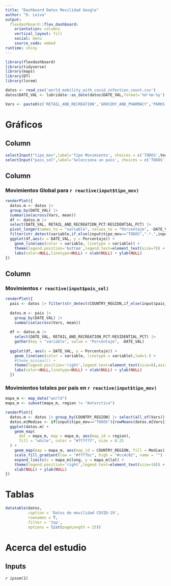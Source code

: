 ```yaml
---
title: "Dashboard Datos Movilidad Google"
author: "D. Leiva"
output: 
  flexdashboard::flex_dashboard:
    orientation: columns
    vertical_layout: fill
    social: menu
    source_code: embed
runtime: shiny
---
```


```r
library(flexdashboard)
library(tidyverse)
library(maps)
library(DT)
library(lorem)
```

```r
datos <- read_csv('world_mobility_with_covid_infection_count.csv')
datos$DATE_VAL <- lubridate::as_date(datos$DATE_VAL,format='%d-%m-%y')

Vars <- paste0(c('RETAIL_AND_RECREATION','GROCERY_AND_PHARMACY','PARKS','TRANSIT_STATIONS','WORKPLACES','RESIDENTIAL'),'_PCT')
```

Gráficos {data-icon="fa-signal"}
=======================================================================

Column {.sidebar data-height=150}
-----------------------------------------------------------------------

```r

selectInput("tipo_mov",label='Tipo Movimiento', choices = c('TODOS',Vars),selected='TODOS',width='200px')
selectInput("pais_sel",label='Selecciona un país', choices = c('TODOS',unique(datos$COUNTRY_REGION)),selected='TODOS',width='200px')
```


Column {data-width=550}
-----------------------------------------------------------------------

### Movimientos Global para `r reactive(input$tipo_mov)`

```r

renderPlot({
  datos.m <- datos |> 
  group_by(DATE_VAL) |> 
  summarise(across(Vars, mean))
  df <- datos.m |>
  select(DATE_VAL, RETAIL_AND_RECREATION_PCT:RESIDENTIAL_PCT) |>
  pivot_longer(names_to = "variable", values_to = "Porcentaje", -DATE_VAL) |> 
  filter(str_detect(variable,if_else(input$tipo_mov=="TODOS",".*.",input$tipo_mov)))
  ggplot(df,aes(x = DATE_VAL, y = Porcentaje)) + 
    geom_line(aes(color = variable, linetype = variable)) +
    theme(legend.position='bottom',legend.text=element_text(size=7)) +
    labs(color=NULL,linetype=NULL) + xlab(NULL) + ylab(NULL)
})

```

Column {data-width=450}
-----------------------------------------------------------------------

### Movimientos `r reactive(input$pais_sel)`

```r
renderPlot({
  pais <- datos |> filter(str_detect(COUNTRY_REGION,if_else(input$pais_sel=="TODOS",".*.",input$pais_sel)))
  
  datos.m <- pais |> 
    group_by(DATE_VAL) |> 
    summarise(across(Vars, mean))
  
  df <- datos.m |>
    select(DATE_VAL, RETAIL_AND_RECREATION_PCT:RESIDENTIAL_PCT) |>
    gather(key = "variable", value = "Porcentaje", -DATE_VAL)
  
  ggplot(df, aes(x = DATE_VAL, y = Porcentaje)) + 
    geom_line(aes(color = variable, linetype = variable),lwd=1.) +
    #theme_minimal() +
    theme(legend.position='right',legend.text=element_text(size=8),axis.text.x = element_text(size=12)) +
    labs(color=NULL,linetype=NULL) + xlab(NULL) + ylab(NULL)  
  })

```

### Movimientos totales por país en `r reactive(input$tipo_mov)`

```r
mapa_m <- map_data("world")
mapa_m <- subset(mapa_m, region != "Antarctica")

renderPlot({
  datos.m <- datos |> group_by(COUNTRY_REGION) |> select(all_of(Vars)) |> summarise_all(vars=Vars,mean)
  datos.m$Medias <- if(input$tipo_mov=="TODOS"){rowMeans(datos.m[Vars])} else{rowMeans(datos.m[input$tipo_mov])}
  ggplot(datos.m) +
    geom_map(
      dat = mapa_m, map = mapa_m, aes(map_id = region),
      fill = "white", color = "#7f7f7f", size = 0.25
  ) +
    geom_map(map = mapa_m, aes(map_id = COUNTRY_REGION, fill = Medias), size = 0.25) +
    scale_fill_gradient(low = "#fff7bc", high = "#cc4c02", name = "") +
    expand_limits(x = mapa_m$long, y = mapa_m$lat) +
    theme(legend.position='right',legend.text=element_text(size=18)) +
    xlab(NULL) + ylab(NULL)
})

```


Tablas {data-icon="fa-table"}
========================================================================


```r
datatable(datos,
          caption = 'Datos de movilidad COVID-19',
          rownames = T,
          filter = 'top',
          options = list(pageLength = 25))
```

Acerca del estudio {data-icon="fa-globe"}
===========================================

Inputs {.sidebar data-height=400}
-----------------------------------------------------------------------

*`r ipsum(1)`*